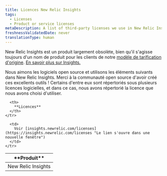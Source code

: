 ```yaml
---
title: Licences New Relic Insights
tags:
  - Licenses
  - Product or service licenses
metaDescription: A list of third-party licenses we use in New Relic Insights.
freshnessValidatedDate: never
translationType: human
---
```


New Relic Insights est un produit largement obsolète, bien qu&apos;il s&apos;agisse toujours d&apos;un nom de produit pour les clients de notre [modèle de tarification d&apos;origine](/docs/accounts/original-accounts-billing/product-pricing/product-based-pricing). [En savoir plus sur Insights.](/docs/glossary/glossary/#nr-insights)

Nous aimons les logiciels open source et utilisons les éléments suivants dans New Relic Insights. Merci à la communauté open source d&apos;avoir créé ces excellents outils ! Certains d&apos;entre eux sont répertoriés sous plusieurs licences logicielles, et dans ce cas, nous avons répertorié la licence que nous avons choisi d&apos;utiliser.

<table>
  <thead>
    <tr>
      <th width={200}>
        **Produit**
      </th>

      <th>
        **Licences**
      </th>
    </tr>
  </thead>

  <tbody>
    <tr>
      <td>
        New Relic Insights
      </td>

      <td>
        Voir [insights.newrelic.com/licenses](https://insights.newrelic.com/licenses "Le lien s'ouvre dans une nouvelle fenêtre")
      </td>
    </tr>
  </tbody>
</table>